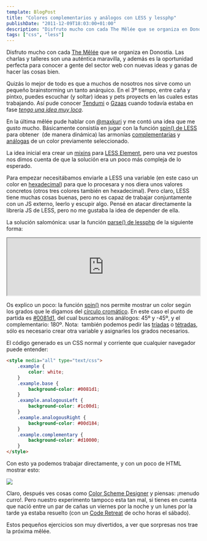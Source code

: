 ```yaml
---
template: BlogPost
title: "Colores complementarios y análogos con LESS y lessphp"
publishDate: "2011-12-09T18:03:00+01:00"
description: "Disfruto mucho con cada The Mêlée que se organiza en Donostia."
tags: ["css", "less"]
---
```


Disfruto mucho con cada [The Mêlée](https://themelee.org/) que se organiza en Donostia. Las charlas y talleres son una auténtica maravilla, y además es la oportunidad perfecta para conocer a gente del sector web con nuevas ideas y ganas de hacer las cosas bien.

Quizás lo mejor de todo es que a muchos de nosotros nos sirve como un
pequeño brainstorming un tanto anárquico. En el 3º tiempo, entre caña y
pintxo, puedes escuchar (y soltar) ideas y pets proyects en las cuales
estas trabajando. Así pude conocer [Tendumi](https://www.tendumi.com/) o
[Gzaas](https://gzaas.com/) cuando todavía estaba en fase [_tengo una
idea muy
loca_](https://www.ojoven.es/gzaas/gzaas-historia-de-un-desarrollo-i/).

En la última mêlée pude hablar con [@maxkuri](https://maxkuri) y me contó
una idea que me gusto mucho. Básicamente consistía en jugar con la
función [spin() de LESS](https://lesscss.org/#-color-functions) para
obtener  (de manera dinámica) las armonías
[complementarias](https://en.wikipedia.org/wiki/Complementary_colors) y
[análogas](https://en.wikipedia.org/wiki/Analogous_colors) de un color
previamente seleccionado.

La idea inicial era crear un [mixins](https://lesscss.org/#-mixins) para
[LESS Element](https://lesselements.com/), pero una vez puestos nos dimos
cuenta de que la solución era un poco más compleja de lo esperado.

Para empezar necesitábamos enviarle a LESS una variable (en este caso un
color en [hexadecimal](https://www.colorschemer.com/online.html)) para
que lo procesara y nos diera unos valores concretos (otros tres colores
también en hexadecimal). Pero claro, LESS tiene muchas cosas buenas,
pero no es capaz de trabajar conjuntamente con un JS externo, leerlo y
escupir algo. Pensé en atacar directamente la librería JS de LESS, pero
no me gustaba la idea de depender de ella.

La solución salomónica: usar la función [parse() de
lessphp](https://leafo.net/lessphp/docs/#setting_variables_from_php) de
la siguiente forma:

<iframe width="100%" src="https://pastebin.com/embed_iframe.php?i=afGVBU1M"></iframe>

Os explico un poco: la función
[spin()](https://lesscss.org/#-color-functions) nos permite mostrar un
color según los grados que le digamos del [círculo
cromático](https://en.wikipedia.org/wiki/Color_wheel). En este caso el
punto de partida es [\#0081d1](https://www.color-hex.com/color/0081d1),
del cual buscamos los análogos: 45º y -45º, y el complementario: 180º.
Nota:  también podemos pedir las
[tríadas](https://www.beading-design-jewelry.com/triadic-color-scheme.html)
o [tétradas](https://palettebuilder.com/colorTheory/Tetradic.aspx), sólo
es necesario crear otra variable y asignarles los grados necesarios.

El código generado es un CSS normal y corriente que cualquier navegador
puede entender:

```html
<style media="all" type="text/css">
	.example {
		color: white;
	}
	.example.base {
		background-color: #0081d1;
	}
	.example.analogousLeft {
		background-color: #1c00d1;
	}
	.example.analogousRight {
		background-color: #00d184;
	}
	.example.complementary {
		background-color: #d10000;
	}
</style>
```

Con esto ya podemos trabajar directamente, y con un poco de HTML mostrar
esto:

![](https://res.cloudinary.com/pastelitos/image/upload/v1617298874/bruno/spin-colores_fzmyyp.png)

Claro, después ves cosas como [Color Scheme
Designer](https://colorschemedesigner.com/) y piensas: ¡menudo curro!.
Pero nuestro experimento tampoco esta tan mal, si tienes en cuenta que
nació entre un par de cañas un viernes por la noche y un lunes por la
tarde ya estaba resuelto (con un [Code Retreat](https://coderetreat.com/)
de ocho horas el sábado).

Estos pequeños ejercicios son muy divertidos, a ver que sorpresas nos
trae la próxima mêlée.
